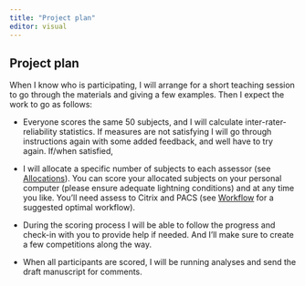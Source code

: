 ```yaml
---
title: "Project plan"
editor: visual
---
```


## Project plan

When I know who is participating, I will arrange for a short teaching session to go through the materials and giving a few examples. Then I expect the work to go as follows:

-   Everyone scores the same 50 subjects, and I will calculate inter-rater-reliability statistics. If measures are not satisfying I will go through instructions again with some added feedback, and well have to try again. If/when satisfied,

-   I will allocate a specific number of subjects to each assessor (see [Allocations](down-to-work.qmd#sec-allocations)). You can score your allocated subjects on your personal computer (please ensure adequate lightning conditions) and at any time you like. You'll need assess to Citrix and PACS (see [Workflow](down-to-work.qmd#sec-suggested-workflow) for a suggested optimal workflow).

-   During the scoring process I will be able to follow the progress and check-in with you to provide help if needed. And I'll make sure to create a few competitions along the way.

-   When all participants are scored, I will be running analyses and send the draft manuscript for comments.
